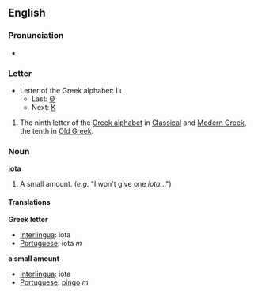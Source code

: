 ==English==
===Pronunciation===
*{{audio|en-us-iota.ogg|Audio (US)}}

===Letter===
*Letter of the Greek alphabet: &#921; &#953;
**Last: [[theta|&#920;]]
**Next: [[kappa|&#922;]]

# The ninth letter of the [[en:Greek alphabet|Greek alphabet]] in [[en:Classical Greek|Classical]] and [[en:Modern Greek|Modern Greek]], the tenth in [[en:Old Greek|Old Greek]].

===Noun===
'''iota'''
#A small amount. (''e.g.'' "I won't give one ''iota''...")

==== Translations ====
'''Greek letter'''
*[[Interlingua]]: iota
*[[Portuguese]]: iota ''m'' 

'''a small amount'''
*[[Interlingua]]: iota
*[[Portuguese]]: [[pingo]] ''m''